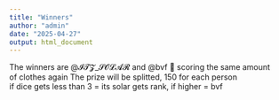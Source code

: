 ```yaml
---
title: "Winners"
author: "admin"
date: "2025-04-27"
output: html_document
---
```


The winners are @𝓘𝓣𝓩_𝓢𝓞𝓛𝓐𝓡 and @bvf 🎉 scoring the same amount <br/>
of clothes again The prize will be splitted, 150 for each person <br/>
if dice gets less than 3 = its solar gets rank, if higher = bvf <br/>
